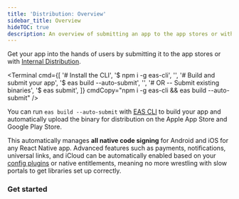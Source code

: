 ```yaml
---
title: 'Distribution: Overview'
sidebar_title: Overview
hideTOC: true
description: An overview of submitting an app to the app stores or with the internal distribution.
---
```




Get your app into the hands of users by submitting it to the app stores or with [Internal Distribution](/build/internal-distribution).

<Terminal
  cmd={[
    '# Install the CLI',
    '$ npm i -g eas-cli',
    '',
    '# Build and submit your app',
    '$ eas build --auto-submit',
    '',
    '# OR -- Submit existing binaries',
    '$ eas submit',
  ]}
  cmdCopy="npm i -g eas-cli && eas build --auto-submit"
/>

You can run `eas build --auto-submit` with [EAS CLI](/eas) to build your app and automatically upload the binary for distribution on the Apple App Store and Google Play Store.

This automatically manages **all native code signing** for Android and iOS for any React Native app. Advanced features such as payments, notifications, universal links, and iCloud can be automatically enabled based on your [config plugins](/config-plugins/introduction/) or native entitlements, meaning no more wrestling with slow portals to get libraries set up correctly.

### Get started

<BoxLink
  title="Submit to the Google Play Store"
  description="Learn how to submit an Android app to the Google Play Store."
  href="/submit/android"
  Icon={GoogleAppStoreIcon}
/>

<BoxLink
  title="Submit to the Apple App Store"
  description="Learn how to submit an iOS or an iPadOS app to the Apple App Store from any operating system."
  href="/submit/ios"
  Icon={AppleAppStoreIcon}
/>

<BoxLink
  title="Internal Distribution"
  description="Share your mobile app internally with testers using AdHoc builds."
  href="/build/internal-distribution"
  Icon={BookOpen02Icon}
/>

<BoxLink
  title="Publish websites"
  description="Export your website and upload to any web host."
  href="/guides/publishing-websites"
  Icon={Earth02Icon}
/>

<BoxLink
  title="OTA updates"
  description="Send over-the-air updates to your users instantly."
  href="/eas-update/introduction"
  Icon={LayersTwo02Icon}
/>
